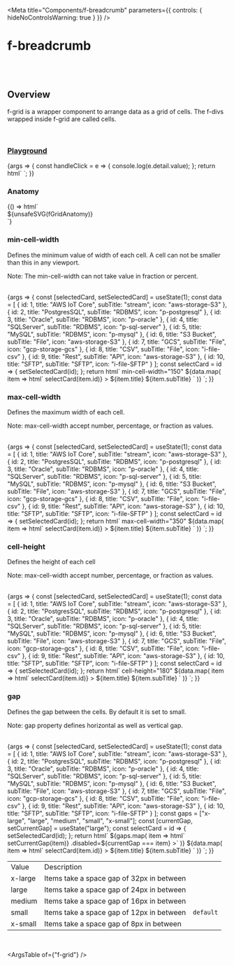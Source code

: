 
<Meta
	title="Components/f-breadcrumb"
	parameters={{
		controls: { hideNoControlsWarning: true }
	}}
/>

# f-breadcrumb

<br />
<br />

## Overview

<f-divider></f-divider>

f-grid is a wrapper component to arrange data as a grid of cells. The f-divs wrapped inside f-grid are called cells.

<br />

### [Playground](/story/components-f-breadcrumb--playground)

<Canvas>
	<Story
		name="Playground"
		argTypes={{
			size: {
				control: "radio",
				options: ["medium", "small"]
			},
			crumbs: {
				control: "object"
			},
			disabled: {
				control: "boolean"
			}
		}}
		args={{
			size: "medium",
			crumbs: [
				{ tabIndex: 0, title: "Label 1 New Label Demo test" },
				{ tabIndex: 1, title: "Label 2" },
				{ tabIndex: 2, title: "Label 3" },
				{ tabIndex: 3, title: "Label 4" },
				{ tabIndex: 4, title: "Label 5" }
			],
			disabled: false
		}}
	>
		{args => {
			const handleClick = e => {
				console.log(e.detail.value);
			};
			return html` <f-div padding="small">
				<f-breadcrumb
					.crumbs=${args.crumbs}
					.size=${args.size}
					?disabled=${args.disabled}
					@click=${handleClick}
				></f-breadcrumb>
			</f-div>`;
		}}
	</Story>
</Canvas>

<br />

### Anatomy

<f-divider></f-divider>

<Story name="Anatomy">
	{() => html`<div class="align-center">${unsafeSVG(fGridAnatomy)}</div>`}
</Story>

<br />

### min-cell-width

<f-divider></f-divider>

Defines the minimum value of width of each cell. A cell can not be smaller than this in any viewport.

<p class="note-section">Note: The min-cell-width can not take value in fraction or percent.</p>

<br />

<Canvas>
	<Story name="min-cell-width">
		{args => {
			const [selectedCard, setSelectedCard] = useState(1);
			const data = [
				{ id: 1, title: "AWS IoT Core", subTitle: "stream", icon: "aws-storage-S3" },
				{ id: 2, title: "PostgresSQL", subTitle: "RDBMS", icon: "p-postgresql" },
				{ id: 3, title: "Oracle", subTitle: "RDBMS", icon: "p-oracle" },
				{ id: 4, title: "SQLServer", subTitle: "RDBMS", icon: "p-sql-server" },
				{ id: 5, title: "MySQL", subTitle: "RDBMS", icon: "p-mysql" },
				{ id: 6, title: "S3 Bucket", subTitle: "File", icon: "aws-storage-S3" },
				{ id: 7, title: "GCS", subTitle: "File", icon: "gcp-storage-gcs" },
				{ id: 8, title: "CSV", subTitle: "File", icon: "i-file-csv" },
				{ id: 9, title: "Rest", subTitle: "API", icon: "aws-storage-S3" },
				{ id: 10, title: "SFTP", subTitle: "SFTP", icon: "i-file-SFTP" }
			];
			const selectCard = id => {
				setSelectedCard(id);
			};
			return html` <f-div width="100%" direction="column" padding="small">
				<f-div padding="small">
					<f-text>min-cell-width="150"</f-text>
				</f-div>
				<f-grid min-cell-width=${150}>
					${data.map(
						item => html`
							<f-div
								.id=${item.id}
								state="secondary"
								variant="curved"
								padding="medium"
								gap="small"
								.selected=${item.id === selectedCard ? "background" : "none"}
								.clickable=${item.id === selectedCard ? false : true}
								@click=${() => selectCard(item.id)}
							>
								<f-icon .source=${item.icon} size="large"></f-icon>
								<f-div direction="column">
									<f-text variant="para" size="small" weight="medium">${item.title}</f-text>
									<f-text variant="para" size="x-small" weight="regular" state="secondary"
										>${item.subTitle}</f-text
									>
								</f-div>
							</f-div>
						`
					)}
				</f-grid>
			</f-div>`;
		}}
	</Story>
</Canvas>

<br />

### max-cell-width

<f-divider></f-divider>

Defines the maximum width of each cell.

<p class="note-section">Note: max-cell-width accept number, percentage, or fraction as values.</p>

<br />

<Canvas>
	<Story name="max-cell-width">
		{args => {
			const [selectedCard, setSelectedCard] = useState(1);
			const data = [
				{ id: 1, title: "AWS IoT Core", subTitle: "stream", icon: "aws-storage-S3" },
				{ id: 2, title: "PostgresSQL", subTitle: "RDBMS", icon: "p-postgresql" },
				{ id: 3, title: "Oracle", subTitle: "RDBMS", icon: "p-oracle" },
				{ id: 4, title: "SQLServer", subTitle: "RDBMS", icon: "p-sql-server" },
				{ id: 5, title: "MySQL", subTitle: "RDBMS", icon: "p-mysql" },
				{ id: 6, title: "S3 Bucket", subTitle: "File", icon: "aws-storage-S3" },
				{ id: 7, title: "GCS", subTitle: "File", icon: "gcp-storage-gcs" },
				{ id: 8, title: "CSV", subTitle: "File", icon: "i-file-csv" },
				{ id: 9, title: "Rest", subTitle: "API", icon: "aws-storage-S3" },
				{ id: 10, title: "SFTP", subTitle: "SFTP", icon: "i-file-SFTP" }
			];
			const selectCard = id => {
				setSelectedCard(id);
			};
			return html` <f-div width="100%" direction="column" padding="small">
				<f-div padding="small">
					<f-text>max-cell-width="350"</f-text>
				</f-div>
				<f-grid max-cell-width=${350}>
					${data.map(
						item => html`
							<f-div
								.id=${item.id}
								state="secondary"
								variant="curved"
								padding="medium"
								gap="small"
								.selected=${item.id === selectedCard ? "background" : "none"}
								.clickable=${item.id === selectedCard ? false : true}
								@click=${() => selectCard(item.id)}
							>
								<f-icon .source=${item.icon} size="large"></f-icon>
								<f-div direction="column">
									<f-text variant="para" size="small" weight="medium">${item.title}</f-text>
									<f-text variant="para" size="x-small" weight="regular" state="secondary"
										>${item.subTitle}</f-text
									>
								</f-div>
							</f-div>
						`
					)}
				</f-grid>
			</f-div>`;
		}}
	</Story>
</Canvas>

<br />

### cell-height

<f-divider></f-divider>

Defines the height of each cell

<p class="note-section">Note: max-cell-width accept number, percentage, or fraction as values.</p>

<br />

<Canvas>
	<Story name="cell-height">
		{args => {
			const [selectedCard, setSelectedCard] = useState(1);
			const data = [
				{ id: 1, title: "AWS IoT Core", subTitle: "stream", icon: "aws-storage-S3" },
				{ id: 2, title: "PostgresSQL", subTitle: "RDBMS", icon: "p-postgresql" },
				{ id: 3, title: "Oracle", subTitle: "RDBMS", icon: "p-oracle" },
				{ id: 4, title: "SQLServer", subTitle: "RDBMS", icon: "p-sql-server" },
				{ id: 5, title: "MySQL", subTitle: "RDBMS", icon: "p-mysql" },
				{ id: 6, title: "S3 Bucket", subTitle: "File", icon: "aws-storage-S3" },
				{ id: 7, title: "GCS", subTitle: "File", icon: "gcp-storage-gcs" },
				{ id: 8, title: "CSV", subTitle: "File", icon: "i-file-csv" },
				{ id: 9, title: "Rest", subTitle: "API", icon: "aws-storage-S3" },
				{ id: 10, title: "SFTP", subTitle: "SFTP", icon: "i-file-SFTP" }
			];
			const selectCard = id => {
				setSelectedCard(id);
			};
			return html` <f-div width="100%" direction="column" padding="small">
				<f-div padding="small">
					<f-text>cell-height="180"</f-text>
				</f-div>
				<f-grid cell-height="180">
					${data.map(
						item => html`
							<f-div
								.id=${item.id}
								state="secondary"
								variant="curved"
								padding="medium"
								gap="small"
								.selected=${item.id === selectedCard ? "background" : "none"}
								.clickable=${item.id === selectedCard ? false : true}
								@click=${() => selectCard(item.id)}
							>
								<f-icon .source=${item.icon} size="large"></f-icon>
								<f-div direction="column">
									<f-text variant="para" size="small" weight="medium">${item.title}</f-text>
									<f-text variant="para" size="x-small" weight="regular" state="secondary"
										>${item.subTitle}</f-text
									>
								</f-div>
							</f-div>
						`
					)}
				</f-grid>
			</f-div>`;
		}}
	</Story>
</Canvas>

<br />

### gap

<f-divider></f-divider>

Defines the gap between the cells. By default it is set to small.

<p class="note-section">Note: gap property defines horizontal as well as vertical gap.</p>

<br />

<Canvas>
	<Story
		name="gap"
		parameters={{
			docs: {
				inlineStories: false,
				iframeHeight: 300
			}
		}}
	>
		{args => {
			const [selectedCard, setSelectedCard] = useState(1);
			const data = [
				{ id: 1, title: "AWS IoT Core", subTitle: "stream", icon: "aws-storage-S3" },
				{ id: 2, title: "PostgresSQL", subTitle: "RDBMS", icon: "p-postgresql" },
				{ id: 3, title: "Oracle", subTitle: "RDBMS", icon: "p-oracle" },
				{ id: 4, title: "SQLServer", subTitle: "RDBMS", icon: "p-sql-server" },
				{ id: 5, title: "MySQL", subTitle: "RDBMS", icon: "p-mysql" },
				{ id: 6, title: "S3 Bucket", subTitle: "File", icon: "aws-storage-S3" },
				{ id: 7, title: "GCS", subTitle: "File", icon: "gcp-storage-gcs" },
				{ id: 8, title: "CSV", subTitle: "File", icon: "i-file-csv" },
				{ id: 9, title: "Rest", subTitle: "API", icon: "aws-storage-S3" },
				{ id: 10, title: "SFTP", subTitle: "SFTP", icon: "i-file-SFTP" }
			];
			const gaps = ["x-large", "large", "medium", "small", "x-small"];
			const [currentGap, setCurrentGap] = useState("large");
			const selectCard = id => {
				setSelectedCard(id);
			};
			return html` <f-div width="100%" direction="column" padding="small">
				<f-div padding="small" gap="small">
					${gaps.map(
						item =>
							html` <f-button
								.label=${item}
								@click=${() => setCurrentGap(item)}
								.disabled=${currentGap === item}
							></f-button>`
					)}
				</f-div>
				<f-grid .gap=${currentGap}>
					${data.map(
						item => html`
							<f-div
								.id=${item.id}
								state="secondary"
								variant="curved"
								padding="medium"
								gap="small"
								.selected=${item.id === selectedCard ? "background" : "none"}
								.clickable=${item.id === selectedCard ? false : true}
								@click=${() => selectCard(item.id)}
							>
								<f-icon .source=${item.icon} size="large"></f-icon>
								<f-div direction="column">
									<f-text variant="para" size="small" weight="medium">${item.title}</f-text>
									<f-text variant="para" size="x-small" weight="regular" state="secondary"
										>${item.subTitle}</f-text
									>
								</f-div>
							</f-div>
						`
					)}
				</f-grid>
			</f-div>`;
		}}
	</Story>
</Canvas>

<table class="custom-table">
	<tbody>
		<tr>
			<td>Value</td>
			<td>Description</td>
			<td></td>
		</tr>
		<tr>
			<td>x-large</td>
			<td>Items take a space gap of 32px in between</td>
			<td></td>
		</tr>
		<tr>
			<td>large</td>
			<td>Items take a space gap of 24px in between</td>
			<td></td>
		</tr>
		<tr>
			<td>medium</td>
			<td>Items take a space gap of 16px in between</td>
			<td></td>
		</tr>
		<tr>
			<td>small</td>
			<td>Items take a space gap of 12px in between</td>
			<td>
				<code>default</code>
			</td>
		</tr>
		<tr>
			<td>x-small</td>
			<td>Items take a space gap of 8px in between</td>
			<td></td>
		</tr>
	</tbody>
</table>

<br />

<ArgsTable of={"f-grid"} />
